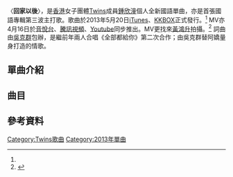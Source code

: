 {{copyedit|time=2016-08-18T05:54:30+00:00}}
{{noteTA
|G1=Music
}}
{{Infobox song
| name       = 回家以後
| cover      = 回家以後.jpg
| type       = single
| artist     = [[鍾欣潼|鍾欣潼]]
| album      = [[桐花_(專輯)|桐花]]
| released   = {{start date|2013|5|20}}<ref name="sed">[https://itunes.apple.com/hk/album/hui-jia-yi-hou-ep/id649306475?l=zh 鍾欣潼首張國語專輯首波主打曲推出]</ref>
| Recorded   = 2013年
| format     = [[數位音樂下載|數位下載]]
| genre      = [[華語流行音樂|華語流行音樂]]
| language   = [[華語|華語]]
| length     = {{duration|m=4|s=13}}
| label      = [[英皇娛樂|英皇娛樂]]
| Producer   = [[吳克羣|吳克羣]]
| prev_title = [[慣性冬眠_(鍾欣桐歌曲)|慣性冬眠]]
| prev_year  = 2013
| next_title = [[一輩子_(鍾欣潼歌曲)|一輩子]]
| next_year  = 2014
| misc = {{External music video|{{YouTube|ymkYw44VoWA|〈回家以後〉}}}}
}} 

〈'''回家以後'''〉，是[[香港|香港]]女子團體[[Twins|Twins]]成員[[鍾欣潼|鍾欣潼]]個人全新國語單曲，亦是首張國語專輯第三波主打歌。歌曲於2013年5月20日[[iTunes|iTunes]]、[[KKBOX|KKBOX]]正式發行。<ref name="sed"/> MV亦4月16日於[[音悅台|音悅台]]、[[騰訊視頻|騰訊視頻]]、[[Youtube|Youtube]]同步推出。MV更找來[[黃鴻升|黃鴻升]]拍攝。<REF>
{{Cite web |url=https://www.facebook.com/musicgoappapago/posts/451728671570859?stream_ref=5 |title=鍾欣桐官方MV 小鬼 黃鴻升 跨刀深情演出 |access-date=2016-08-17 |archive-date=2020-11-07 |archive-url=https://web.archive.org/web/20201107202018/https://www.facebook.com/musicgoappapago/posts/451728671570859?stream_ref=5 }}
</REF> 詞曲由[[吳克群|吳克群]]包辦，是繼前年兩人合唱《全部都給你》第二次合作；由吳克群替阿嬌量身打造的情歌。

==單曲介紹==

==曲目==
{{Tracklist
| total_length =

| title1 = 回家以後
| music1 = [[吳節|吳節]]
| lyrics1 = [[吳向飛|吳向飛]]
| arranger1 = 吳節
| longnote1 = 
| length1 = 4:13

| title2 = 回家以後  (KTV版)
| music2 = 
| lyrics2 = 
| arranger2 = 
| longnote2 = 伴奏
| length2 = 4:13


| title3 = 回家以後「純音樂」
| music3 = 
| lyrics3 = 
| arranger3 = 
| longnote3 = 伴奏 纯音乐
| length3 = 4:13


| title4 = 回家以後「阿嬌向你解說」
| music4 = 
| lyrics4 = 
| arranger4 = 
| longnote4 = 歌曲解说
| length4 = 0:46

}}

== 參考資料 ==
{{reflist}}

{{鍾欣桐}}

[[Category:Twins歌曲|Category:Twins歌曲]]
[[Category:2013年單曲|Category:2013年單曲]]
